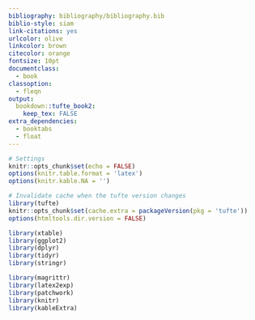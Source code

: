 ```yaml
---
bibliography: bibliography/bibliography.bib
biblio-style: siam
link-citations: yes
urlcolor: olive
linkcolor: brown
citecolor: orange
fontsize: 10pt
documentclass:
  - book
classoption:
  - fleqn
output:
  bookdown::tufte_book2:
    keep_tex: FALSE
extra_dependencies:
  - booktabs
  - float
---
```



<!--- Global Settings --->
```r

# Settings
knitr::opts_chunk$set(echo = FALSE)
options(knitr.table.format = 'latex')
options(knitr.kable.NA = '')

# Invalidate cache when the tufte version changes
library(tufte)
knitr::opts_chunk$set(cache.extra = packageVersion(pkg = 'tufte'))
options(htmltools.dir.version = FALSE)
```


```r
library(xtable)
library(ggplot2)
library(dplyr)
library(tidyr)
library(stringr)

library(magrittr)
library(latex2exp)
library(patchwork)
library(knitr)
library(kableExtra)

```







